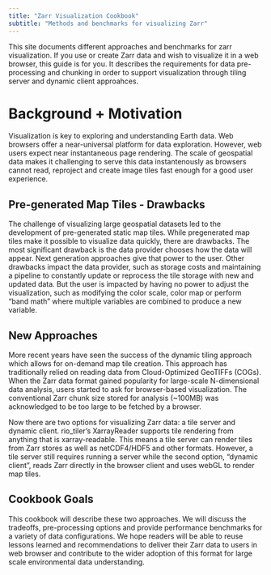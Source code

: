 ```yaml
---
title: "Zarr Visualization Cookbook"
subtitle: "Methods and benchmarks for visualizing Zarr"
---
```


This site documents different approaches and benchmarks for zarr visualization. If you use or create Zarr data and wish to visualize it in a web browser, this guide is for you. It describes the requirements for data pre-processing and chunking in order to support visualization through tiling server and dynamic client approahces.

# Background + Motivation

Visualization is key to exploring and understanding Earth data. Web browsers offer a near-universal platform for data exploration. However, web users expect near instantaneous page rendering. The scale of geospatial data makes it challenging to serve this data instantenously as browsers cannot read, reproject and create image tiles fast enough for a good user experience.

## Pre-generated Map Tiles - Drawbacks

The challenge of visualizing large geospatial datasets led to the development of pre-generated static map tiles. While pregenerated map tiles make it possible to visualize data quickly, there are drawbacks. The most significant drawback is the data provider chooses how the data will appear. Next generation approaches give that power to the user. Other drawbacks impact the data provider, such as storage costs and maintaining a pipeline to constantly update or reprocess the tile storage with new and updated data. But the user is impacted by having no power to adjust the visualization, such as modifying the color scale, color map or perform “band math” where multiple variables are combined to produce a new variable.

## New Approaches

More recent years have seen the success of the dynamic tiling approach which allows for on-demand map tile creation. This approach has traditionally relied on reading data from Cloud-Optimized GeoTIFFs (COGs). When the Zarr data format gained popularity for large-scale N-dimensional data analysis, users started to ask for browser-based visualization. The conventional Zarr chunk size stored for analysis (~100MB) was acknowledged to be too large to be fetched by a browser.

Now there are two options for visualizing Zarr data: a tile server and dynamic client. rio_tiler’s XarrayReader supports tile rendering from anything that is xarray-readable. This means a tile server can render tiles from Zarr stores as well as netCDF4/HDF5 and other formats. However, a tile server still requires running a server while the second option, "dynamic client", reads Zarr directly in the browser client and uses webGL to render map tiles.

## Cookbook Goals

This cookbook will describe these two approaches. We will discuss the tradeoffs, pre-processing options and provide performance benchmarks for a variety of data configurations. We hope readers will be able to reuse lessons learned and recommendations to deliver their Zarr data to users in web browser and contribute to the wider adoption of this format for large scale environmental data understanding.

